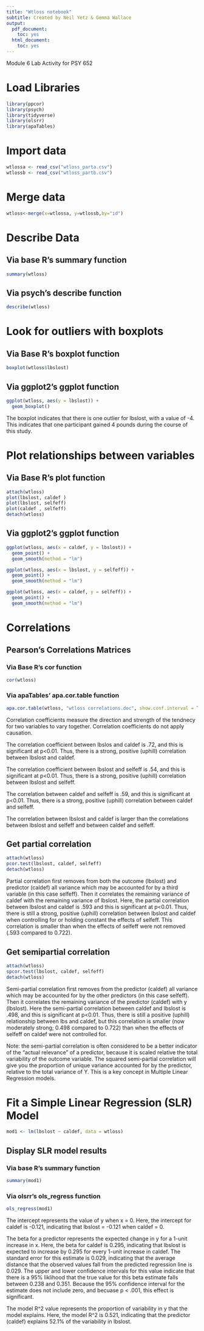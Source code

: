 ```yaml
---
title: "Wtloss notebook"
subtitle: Created by Neil Yetz & Gemma Wallace
output:
  pdf_document:
    toc: yes
  html_document:
    toc: yes
---
```

Module 6 Lab Activity for PSY 652

# Load Libraries
```r
library(ppcor)
library(psych)
library(tidyverse)
library(olsrr)
library(apaTables)
```

# Import data
```r
wtlossa <- read_csv("wtloss_parta.csv")
wtlossb <- read_csv("wtloss_partb.csv")
```

# Merge data
```r
wtloss<-merge(x=wtlossa, y=wtlossb,by="id")
```


# Describe Data
## Via base R's summary function
```r
summary(wtloss)
```

## Via psych's describe function
```r
describe(wtloss)
```

# Look for outliers with boxplots
## Via Base R's boxplot function
```r
boxplot(wtloss$lbslost)
```

## Via ggplot2's ggplot function
```r
ggplot(wtloss, aes(y = lbslost)) +
  geom_boxplot()
```

The boxplot indicates that there is one outlier for lbslost, with a value of -4. This indicates that one participant gained 4 pounds during the course of this study.

# Plot relationships between variables
## Via Base R's plot function
```r
attach(wtloss)
plot(lbslost, caldef )
plot(lbslost, selfeff)
plot(caldef , selfeff)
detach(wtloss)
```

## Via ggplot2's ggplot function
```r
ggplot(wtloss, aes(x = caldef, y = lbslost)) +
  geom_point() +
  geom_smooth(method = "lm")

ggplot(wtloss, aes(x = lbslost, y = selfeff)) +
  geom_point() +
  geom_smooth(method = "lm")

ggplot(wtloss, aes(x = caldef, y = selfeff)) +
  geom_point() +
  geom_smooth(method = "lm")
```

# Correlations
## Pearson's Correlations Matrices
### Via Base R's cor function
```r
cor(wtloss)
```


### Via apaTables' apa.cor.table function
```r
apa.cor.table(wtloss, "wtloss correlations.doc", show.conf.interval = TRUE)
```

Correlation coefficients measure the direction and strength of the tendnecy for two variables to vary together. Correlation coefficients do not apply causation.

The correlation coefficient between lbslos and caldef is .72, and this is significant at p<0.01. Thus, there is a strong, positive (uphill) correlation between lbslost and caldef.

The correlation coefficient between lbslost and selfeff is .54, and this is significant at p<0.01. Thus, there is a strong, positive (uphill) correlation between lbslost and selfeff. 

The correlation between caldef and selfeff is .59, and this is significant at p<0.01. Thus, there is a strong, positive (uphill) correlation between caldef and selfeff.

The correlation between lbslost and caldef is larger than the correlations between lbslost and selfeff and between caldef and selfeff.


## Get partial correlation
```r
attach(wtloss)
pcor.test(lbslost, caldef, selfeff)
detach(wtloss)
```

Partial correlation first removes from both the outcome (lbslost) and predictor (caldef) all variance which may be accounted for by a third variable (in this case selfeff). Then it correlates the remaining variance of caldef with the remaining variance of lbslost. Here, the partial correlation between lbslost and caldef is .593 and this is significant at p<0.01. Thus, there is still a strong, positive (uphill) correlation between lbslost and caldef when controlling for or holding constant the effects of selfeff. This correlation is smaller than when the effects of selfeff were not removed (.593 compared to 0.722).

## Get semipartial correlation
```r
attach(wtloss)
spcor.test(lbslost, caldef, selfeff)
detach(wtloss)
```

Semi-partial correlation first removes from the predictor (caldef) all variance which may be accounted for by the other predictors (in this case selfeff). Then it correlates the remaining variance of the predictor (caldef) with y (lbslost). Here the semi-partial correlation between caldef and lbslost is .498, and this is significant at p<0.01. Thus, there is still a positive (uphill) relationship between lbs and caldef, but this correlation is smaller (now moderately strong; 0.498 compared to 0.722) than when the effects of selfeff on caldef were not controlled for.

Note: the semi-partial correlation is often considered to be a better indicator of the "actual relevance" of a predictor, because it is scaled relative the total variability of the outcome variable. The squared semi-partial correlation will give you the proportion of unique variance accounted for by the predictor, relative to the total variance of Y. This is a key concept in Multiple Linear Regression models.

# Fit a Simple Linear Regression (SLR) Model
```r
mod1 <- lm(lbslost ~ caldef, data = wtloss)
```

## Display SLR model results
### Via base R's summary function
```r
summary(mod1)
```


### Via olsrr's ols_regress function
```r
ols_regress(mod1)
```

The intercept represents the value of y when x = 0. Here, the intercept for caldef is -0.121, indicating that lbslost = -0.121 when caldef = 0.

The beta for a predictor represents the expected change in y for a 1-unit increase in x. Here, the beta for caldef is 0.295, indicating that lbslost is expected to increase by 0.295 for every 1-unit increase in caldef. The standard error for this estimate is 0.029, indicating that the average distance that the observed values fall from the predicted regression line is 0.029. The upper and lower confidence intervals for this value indicate that there is a 95% liklihood that the true value for this beta estimate falls between 0.238 and 0.351. Because the 95% confidence interval for the estimate does not include zero, and becuase p < .001, this effect is significant.

The model R^2 value represents the proportion of variability in y that the model explains. 
Here, the model R^2 is 0.521, indicating that the predictor (caldef) explains 52.1% of the variability in lbslost.

